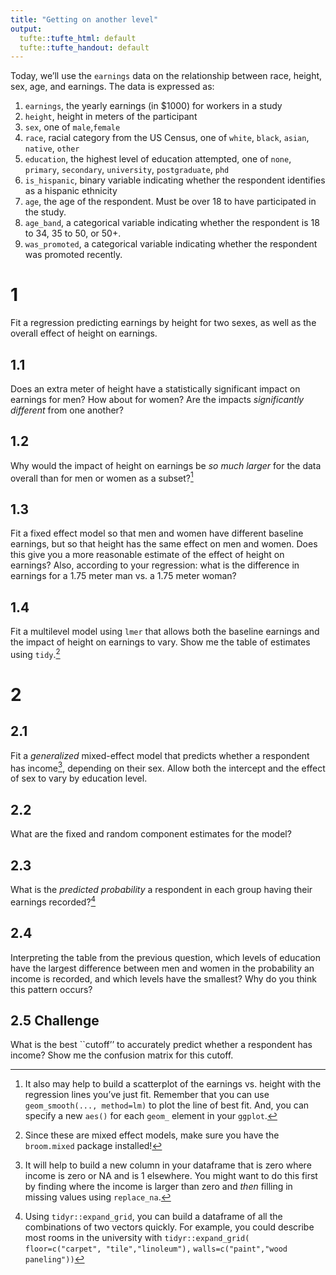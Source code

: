 ```yaml
---
title: "Getting on another level"
output:
  tufte::tufte_html: default
  tufte::tufte_handout: default
---
```


Today, we'll use the `earnings` data on the relationship between race, height, sex, age, and earnings. The data is expressed as:

1. `earnings`, the yearly earnings (in $1000) for workers in a study
2. `height`, height in meters of the participant 
3. `sex`, one of `male`,`female`
4. `race`, racial category from the US Census, one of `white`, `black`, `asian`, `native`, `other`
5. `education`, the highest level of education attempted, one of `none`, `primary`, `secondary`, `university`, `postgraduate`, `phd`
6. `is_hispanic`, binary variable indicating whether the respondent identifies as a hispanic ethnicity
7. `age`, the age of the respondent. Must be over 18 to have participated in the study. 
8. `age_band`, a categorical variable indicating whether the respondent is 18 to 34, 35 to 50, or 50+. 
9. `was_promoted`, a categorical variable indicating whether the respondent was promoted recently. 

# 1

Fit a regression predicting earnings by height for two sexes, as well as the overall effect of height on earnings.

## 1.1 
Does an extra meter of height have a statistically significant impact on earnings for men? How about for women? Are the impacts *significantly different* from one another?

## 1.2

Why would the impact of height on earnings be  *so much larger* for the data overall than for men or women as a subset?[^hint-scatter]

## 1.3 
Fit a fixed effect model so that men and women have different baseline earnings, but so that height has the same effect on men and women. Does this give you a more reasonable estimate of the effect of height on earnings? Also, according to your regression: what is the difference in earnings for a 1.75 meter man vs. a 1.75 meter woman? 

## 1.4

Fit a multilevel model using `lmer` that allows both the baseline earnings and the impact of height on earnings to vary. Show me the table of estimates using `tidy`.[^hint-broommixed]

# 2

## 2.1 

Fit a *generalized* mixed-effect model that predicts whether a respondent has income[^hint-hasincome], depending on their sex. Allow both the intercept and the effect of sex to vary by education level. 

## 2.2

What are the fixed and random component estimates for the model? 


## 2.3

What is the *predicted probability* a respondent in each group having their earnings recorded?[^hint-expandgrid] 

## 2.4

Interpreting the table from the previous question, which levels of education have the largest difference between men and women in the probability an income is recorded, and which levels have the smallest? Why do you think this pattern occurs? 

## 2.5 Challenge

What is the best ``cutoff'' to accurately predict whether a respondent has income? Show me the confusion matrix for this cutoff. 

[^hint-scatter]: It also may help to build a scatterplot of the earnings vs. height with the regression lines you've just fit. Remember that you can use `geom_smooth(..., method=lm)` to plot the line of best fit. And, you can specify a new `aes()` for each `geom_` element in your `ggplot`. 
[^hint-hasincome]: It will help to build a new column in your dataframe that is zero where income is zero or NA and is 1 elsewhere. You might want to do this first by finding where the income is larger than zero and *then* filling in missing values using `replace_na`. 
[^hint-expandgrid]: Using `tidyr::expand_grid`, you can build a dataframe of all the combinations of two vectors quickly. For example, you could describe most rooms in the university with `tidyr::expand_grid(`
`floor=c("carpet", "tile","linoleum"),`
`walls=c("paint","wood paneling"))`
[^hint-broommixed]: Since these are mixed effect models, make sure you have the `broom.mixed` package installed!